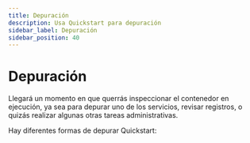 ```yaml
---
title: Depuración
description: Usa Quickstart para depuración
sidebar_label: Depuración
sidebar_position: 40
---
```



# Depuración

Llegará un momento en que querrás inspeccionar el contenedor en ejecución, ya sea para depurar uno de los servicios, revisar registros, o quizás realizar algunas otras tareas administrativas.

Hay diferentes formas de depurar Quickstart:

<DocCardList />
